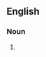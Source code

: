 {{also|tar sands}}

==English==

===Noun===
{{head|en|noun plural form}}

# {{plural of|tarsand|lang=en}}
